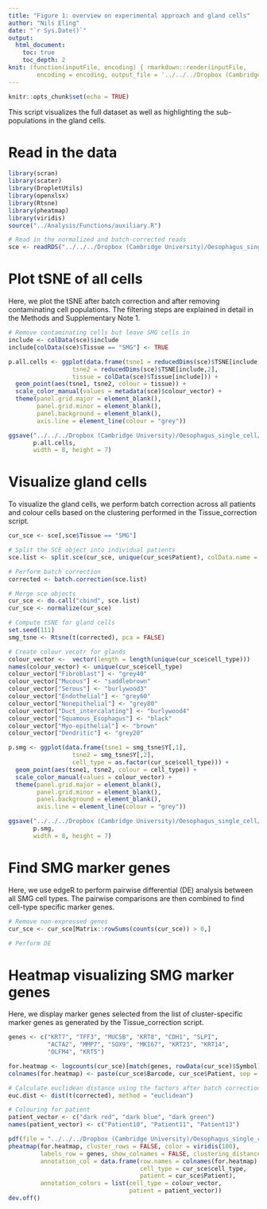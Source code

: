 ```yaml
---
title: "Figure 1: overview on experimental approach and gland cells"
author: "Nils Eling"
date: "`r Sys.Date()`"
output: 
  html_document:
    toc: true
    toc_depth: 2
knit: (function(inputFile, encoding) { rmarkdown::render(inputFile, 
        encoding = encoding, output_file = '../../../Dropbox (Cambridge University)/Oesophagus_single_cell/Results/Figures/Fig_1.html') })
---
```


```r
knitr::opts_chunk$set(echo = TRUE)
```

This script visualizes the full dataset as well as highlighting the sub-populations in the gland cells.

# Read in the data

```r
library(scran)
library(scater)
library(DropletUtils)
library(openxlsx)
library(Rtsne)
library(pheatmap)
library(viridis)
source("../Analysis/Functions/auxiliary.R")

# Read in the normalized and batch-corrected reads
sce <- readRDS("../../../Dropbox (Cambridge University)/Oesophagus_single_cell/All_corrected_sce.rds")
```


# Plot tSNE of all cells

Here, we plot the tSNE after batch correction and after removing contaminating cell populations.
The filtering steps are explained in detail in the Methods and Supplementary Note 1.

```r
# Remove contaminating cells but leave SMG cells in
include <- colData(sce)$include
include[colData(sce)$Tissue == "SMG"] <- TRUE

p.all.cells <- ggplot(data.frame(tsne1 = reducedDims(sce)$TSNE[include,1],
                  tsne2 = reducedDims(sce)$TSNE[include,2],
                  tissue = colData(sce)$Tissue[include])) + 
  geom_point(aes(tsne1, tsne2, colour = tissue)) + 
  scale_color_manual(values = metadata(sce)$colour_vector) + 
  theme(panel.grid.major = element_blank(), 
        panel.grid.minor = element_blank(),
        panel.background = element_blank(), 
        axis.line = element_line(colour = "grey"))

ggsave("../../../Dropbox (Cambridge University)/Oesophagus_single_cell/Results/Figures/Figure_1/All_cells.pdf", 
       p.all.cells, 
       width = 8, height = 7)
```

# Visualize gland cells

To visualize the gland cells, we perform batch correction across all patients and colour cells based on the clustering performed in the Tissue_correction script.

```r
cur_sce <- sce[,sce$Tissue == "SMG"]

# Split the SCE object into individual patients
sce.list <- split.sce(cur_sce, unique(cur_sce$Patient), colData.name = "Patient")

# Perform batch correction
corrected <- batch.correction(sce.list)

# Merge sce objects
cur_sce <- do.call("cbind", sce.list)
cur_sce <- normalize(cur_sce)

# Compute tSNE for gland cells
set.seed(111)
smg_tsne <- Rtsne(t(corrected), pca = FALSE)

# Create colour vecotr for glands
colour_vector <-  vector(length = length(unique(cur_sce$cell_type)))
names(colour_vector) <- unique(cur_sce$cell_type)
colour_vector["Fibroblast"] <- "grey40"
colour_vector["Mucous"] <- "saddlebrown"
colour_vector["Serous"] <- "burlywood3"
colour_vector["Endothelial"] <- "grey60"
colour_vector["Nonepithelial"] <- "grey80"
colour_vector["Duct_intercalating"] <- "burlywood4"
colour_vector["Squamous_Esophagus"] <- "black"
colour_vector["Myo-epithelial"] <- "brown"
colour_vector["Dendritic"] <- "grey20"

p.smg <- ggplot(data.frame(tsne1 = smg_tsne$Y[,1],
                  tsne2 = smg_tsne$Y[,2],
                  cell_type = as.factor(cur_sce$cell_type))) + 
  geom_point(aes(tsne1, tsne2, colour = cell_type)) + 
  scale_color_manual(values = colour_vector) + 
  theme(panel.grid.major = element_blank(), 
        panel.grid.minor = element_blank(),
        panel.background = element_blank(), 
        axis.line = element_line(colour = "grey"))

ggsave("../../../Dropbox (Cambridge University)/Oesophagus_single_cell/Results/Figures/Figure_1/SMG_cells.pdf", 
       p.smg, 
       width = 8, height = 7)
```

# Find SMG marker genes

Here, we use edgeR to perform pairwise differential (DE) analysis between all SMG cell types.
The pairwise comparisons are then combined to find cell-type specific marker genes.

```r
# Remove non-expressed genes
cur_sce <- cur_sce[Matrix::rowSums(counts(cur_sce)) > 0,]

# Perform DE

```

# Heatmap visualizing SMG marker genes

Here, we display marker genes selected from the list of cluster-specific marker genes as generated by the Tissue_correction script.

```r
genes <- c("KRT7", "TFF3", "MUC5B", "KRT8", "CDH1", "SLPI", 
           "ACTA2", "MMP7", "SOX9", "MKI67", "KRT23", "KRT14",
           "OLFM4", "KRT5")

for.heatmap <- logcounts(cur_sce)[match(genes, rowData(cur_sce)$Symbol),]
colnames(for.heatmap) <- paste(cur_sce$Barcode, cur_sce$Patient, sep = "_")

# Calculate euclidean distance using the factors after batch correction
euc.dist <- dist(t(corrected), method = "euclidean")

# Colouring for patient
patient_vector <- c("dark red", "dark blue", "dark green")
names(patient_vector) <- c("Patient10", "Patient11", "Patient13")

pdf(file = "../../../Dropbox (Cambridge University)/Oesophagus_single_cell/Results/Figures/Figure_1/SMG_heatmap.pdf", height = 7, width = 8)
pheatmap(for.heatmap, cluster_rows = FALSE, color = viridis(100), 
         labels_row = genes, show_colnames = FALSE, clustering_distance_cols = euc.dist,
         annotation_col = data.frame(row.names = colnames(for.heatmap),
                                     cell_type = cur_sce$cell_type,
                                     patient = cur_sce$Patient), 
         annotation_colors = list(cell_type = colour_vector,
                                  patient = patient_vector))
dev.off()
```

